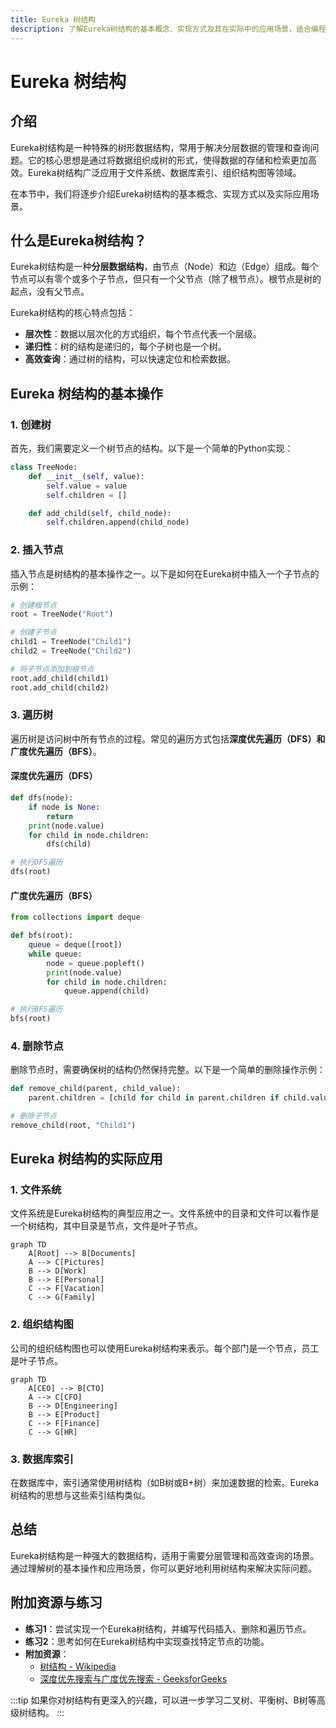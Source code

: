 ```yaml
---
title: Eureka 树结构
description: 了解Eureka树结构的基本概念、实现方式及其在实际中的应用场景，适合编程初学者。
---
```


# Eureka 树结构

## 介绍

Eureka树结构是一种特殊的树形数据结构，常用于解决分层数据的管理和查询问题。它的核心思想是通过将数据组织成树的形式，使得数据的存储和检索更加高效。Eureka树结构广泛应用于文件系统、数据库索引、组织结构图等领域。

在本节中，我们将逐步介绍Eureka树结构的基本概念、实现方式以及实际应用场景。

## 什么是Eureka树结构？

Eureka树结构是一种**分层数据结构**，由节点（Node）和边（Edge）组成。每个节点可以有零个或多个子节点，但只有一个父节点（除了根节点）。根节点是树的起点，没有父节点。

Eureka树结构的核心特点包括：
- **层次性**：数据以层次化的方式组织，每个节点代表一个层级。
- **递归性**：树的结构是递归的，每个子树也是一个树。
- **高效查询**：通过树的结构，可以快速定位和检索数据。

## Eureka 树结构的基本操作

### 1. 创建树

首先，我们需要定义一个树节点的结构。以下是一个简单的Python实现：

```python
class TreeNode:
    def __init__(self, value):
        self.value = value
        self.children = []

    def add_child(self, child_node):
        self.children.append(child_node)
```

### 2. 插入节点

插入节点是树结构的基本操作之一。以下是如何在Eureka树中插入一个子节点的示例：

```python
# 创建根节点
root = TreeNode("Root")

# 创建子节点
child1 = TreeNode("Child1")
child2 = TreeNode("Child2")

# 将子节点添加到根节点
root.add_child(child1)
root.add_child(child2)
```

### 3. 遍历树

遍历树是访问树中所有节点的过程。常见的遍历方式包括**深度优先遍历（DFS）**和**广度优先遍历（BFS）**。

#### 深度优先遍历（DFS）

```python
def dfs(node):
    if node is None:
        return
    print(node.value)
    for child in node.children:
        dfs(child)

# 执行DFS遍历
dfs(root)
```

#### 广度优先遍历（BFS）

```python
from collections import deque

def bfs(root):
    queue = deque([root])
    while queue:
        node = queue.popleft()
        print(node.value)
        for child in node.children:
            queue.append(child)

# 执行BFS遍历
bfs(root)
```

### 4. 删除节点

删除节点时，需要确保树的结构仍然保持完整。以下是一个简单的删除操作示例：

```python
def remove_child(parent, child_value):
    parent.children = [child for child in parent.children if child.value != child_value]

# 删除子节点
remove_child(root, "Child1")
```

## Eureka 树结构的实际应用

### 1. 文件系统

文件系统是Eureka树结构的典型应用之一。文件系统中的目录和文件可以看作是一个树结构，其中目录是节点，文件是叶子节点。

```mermaid
graph TD
    A[Root] --> B[Documents]
    A --> C[Pictures]
    B --> D[Work]
    B --> E[Personal]
    C --> F[Vacation]
    C --> G[Family]
```

### 2. 组织结构图

公司的组织结构图也可以使用Eureka树结构来表示。每个部门是一个节点，员工是叶子节点。

```mermaid
graph TD
    A[CEO] --> B[CTO]
    A --> C[CFO]
    B --> D[Engineering]
    B --> E[Product]
    C --> F[Finance]
    C --> G[HR]
```

### 3. 数据库索引

在数据库中，索引通常使用树结构（如B树或B+树）来加速数据的检索。Eureka树结构的思想与这些索引结构类似。

## 总结

Eureka树结构是一种强大的数据结构，适用于需要分层管理和高效查询的场景。通过理解树的基本操作和应用场景，你可以更好地利用树结构来解决实际问题。

## 附加资源与练习

- **练习1**：尝试实现一个Eureka树结构，并编写代码插入、删除和遍历节点。
- **练习2**：思考如何在Eureka树结构中实现查找特定节点的功能。
- **附加资源**：
  - [树结构 - Wikipedia](https://zh.wikipedia.org/wiki/树_(数据结构))
  - [深度优先搜索与广度优先搜索 - GeeksforGeeks](https://www.geeksforgeeks.org/depth-first-search-or-dfs-for-a-graph/)

:::tip
如果你对树结构有更深入的兴趣，可以进一步学习二叉树、平衡树、B树等高级树结构。
:::